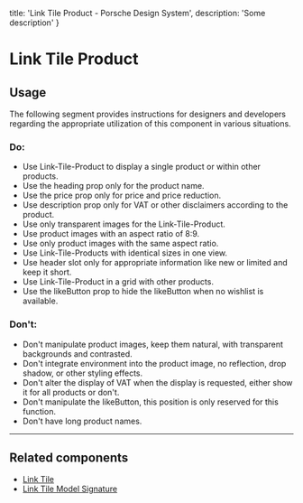
  title: 'Link Tile Product - Porsche Design System',
  description: 'Some description'
}

# Link Tile Product <ComponentStatus tagName="p-link-tile-product"></ComponentStatus>

## Usage

The following segment provides instructions for designers and developers regarding the appropriate utilization of this
component in various situations.

### Do:

- Use Link-Tile-Product to display a single product or within other products.
- Use the heading prop only for the product name.
- Use the price prop only for price and price reduction.
- Use description prop only for VAT or other disclaimers according to the product.
- Use only transparent images for the Link-Tile-Product.
- Use product images with an aspect ratio of 8:9.
- Use only product images with the same aspect ratio.
- Use Link-Tile-Products with identical sizes in one view.
- Use header slot only for appropriate information like new or limited and keep it short.
- Use Link-Tile-Product in a grid with other products.
- Use the likeButton prop to hide the likeButton when no wishlist is available.

### Don't:

- Don't manipulate product images, keep them natural, with transparent backgrounds and contrasted.
- Don't integrate environment into the product image, no reflection, drop shadow, or other styling effects.
- Don't alter the display of VAT when the display is requested, either show it for all products or don't.
- Don't manipulate the likeButton, this position is only reserved for this function.
- Don't have long product names.

---

## Related components

- [Link Tile](/components/link-tile)
- [Link Tile Model Signature](/components/link-tile-model-signature)
